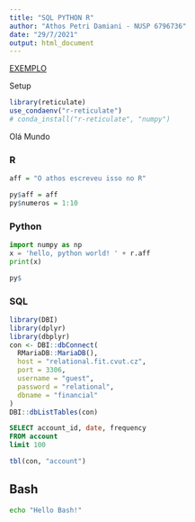 ```yaml
---
title: "SQL PYTHON R"
author: "Athos Petri Damiani - NUSP 6796736"
date: "29/7/2021"
output: html_document
---
```


[EXEMPLO](https://athospd.github.io/SSC5890/)

Setup 

```r
library(reticulate)
use_condaenv("r-reticulate")
# conda_install("r-reticulate", "numpy")
```


Olá Mundo

### R

```r
aff = "O athos escreveu isso no R"

py$aff = aff
py$numeros = 1:10
```

### Python

```python
import numpy as np
x = 'hello, python world! ' + r.aff
print(x)
```

```r
py$
```


### SQL

```r
library(DBI)
library(dplyr)
library(dbplyr)
con <- DBI::dbConnect(
  RMariaDB::MariaDB(), 
  host = "relational.fit.cvut.cz", 
  port = 3306, 
  username = "guest", 
  password = "relational",
  dbname = "financial"
)
DBI::dbListTables(con)
```

```sql
SELECT account_id, date, frequency 
FROM account 
limit 100
```

```r
tbl(con, "account")
```


## Bash

```bash
echo "Hello Bash!"
```
